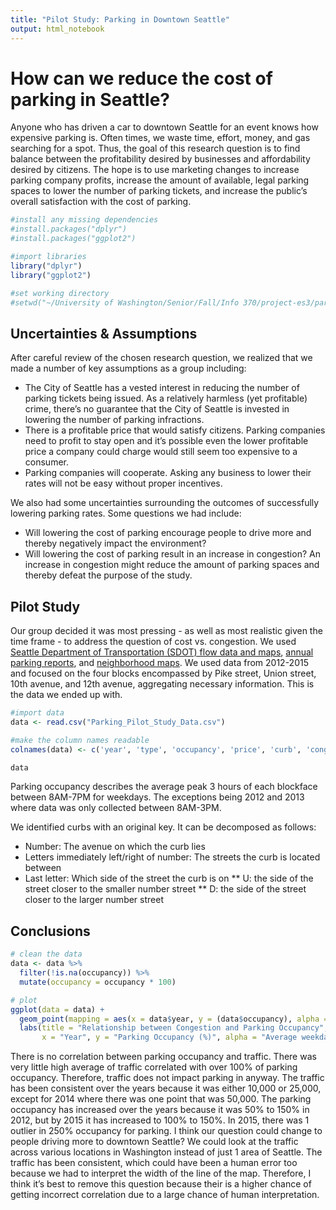 ---
title: "Pilot Study: Parking in Downtown Seattle"
output: html_notebook
---

# How can we reduce the cost of parking in Seattle?
Anyone who has driven a car to downtown Seattle for an event knows how expensive parking is. Often times, we waste time, effort, money, and gas searching for a spot. Thus, the goal of this research question is to find balance between the profitability desired by businesses and affordability desired by citizens. The hope is to use marketing changes to increase parking company profits, increase the amount of available, legal parking spaces to lower the number of parking tickets, and increase the public's overall satisfaction with the cost of parking.

```{r, include=FALSE}
#install any missing dependencies
#install.packages("dplyr")
#install.packages("ggplot2")

#import libraries
library("dplyr")
library("ggplot2")

#set working directory
#setwd("~/University of Washington/Senior/Fall/Info 370/project-es3/parking_pilot_study")
```

## Uncertainties & Assumptions
After careful review of the chosen research question, we realized that we made a number of key assumptions as a group including:

* The City of Seattle has a vested interest in reducing the number of parking tickets being issued. As a relatively harmless (yet profitable) crime, there's no guarantee that the City of Seattle is invested in lowering the number of parking infractions.
* There is a profitable price that would satisfy citizens. Parking companies need to profit to stay open and it's possible even the lower profitable price a company could charge would still seem too expensive to a consumer.
* Parking companies will cooperate. Asking any business to lower their rates will not be easy without proper incentives.

We also had some uncertainties surrounding the outcomes of successfully lowering parking rates. Some questions we had include:

* Will lowering the cost of parking encourage people to drive more and thereby negatively impact the environment?
* Will lowering the cost of parking result in an increase in congestion? An increase in congestion might reduce the amount of parking spaces and thereby defeat the purpose of the study.

## Pilot Study
Our group decided it was most pressing - as well as most realistic given the time frame - to address the question of cost vs. congestion. We used [Seattle Department of Transportation (SDOT) flow data and maps](https://www.seattle.gov/transportation/tfdmaps.htm), [annual parking reports](http://www.seattle.gov/transportation/parking/reports.htm), and [neighborhood maps](http://www.seattle.gov/transportation/parking/reports.htm). We used data from 2012-2015 and focused on the four blocks encompassed by Pike street, Union street, 10th avenue, and 12th avenue, aggregating necessary information. This is the data we ended up with.

```{r, echo=FALSE}
#import data
data <- read.csv("Parking_Pilot_Study_Data.csv")

#make the column names readable
colnames(data) <- c('year', 'type', 'occupancy', 'price', 'curb', 'congestion')

data
```

Parking occupancy describes the average peak 3 hours of each blockface between 8AM-7PM for weekdays. The exceptions being 2012 and 2013 where data was only collected between 8AM-3PM.

We identified curbs with an original key. It can be decomposed as follows:

* Number: The avenue on which the curb lies
* Letters immediately left/right of number: The streets the curb is located between
* Last letter: Which side of the street the curb is on
** U: the side of the street closer to the smaller number street
** D: the side of the street closer to the larger number street

## Conclusions
```{r}
# clean the data
data <- data %>%
  filter(!is.na(occupancy)) %>%
  mutate(occupancy = occupancy * 100)

# plot
ggplot(data = data) +
  geom_point(mapping = aes(x = data$year, y = (data$occupancy), alpha = data$congestion), color = 'blue') +
  labs(title = "Relationship between Congestion and Parking Occupancy",
       x = "Year", y = "Parking Occupancy (%)", alpha = "Average weekday traffic")
```

There is no correlation between parking occupancy and traffic. There was very little high average of traffic correlated with over 100% of parking occupancy. Therefore, traffic does not impact parking in anyway. The traffic has been consistent over the years because it was either 10,000 or 25,000, except for 2014 where there was one point that was 50,000. The parking occupancy has increased over the years because it was 50% to 150% in 2012, but by 2015 it has increased to 100% to 150%. In 2015, there was 1 outlier in 250% occupancy for parking. I think our question could change to people driving more to downtown Seattle? We could look at the traffic across various locations in Washington instead of just 1 area of Seattle. The traffic has been consistent, which could have been a human error too because we had to interpret the width of the line of the map. Therefore, I think it's best to remove this question because their is a higher chance of getting incorrect correlation due to a large chance of human interpretation. 
